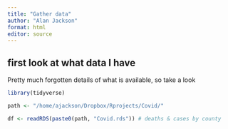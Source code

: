 ```yaml
---
title: "Gather data"
author: "Alan Jackson"
format: html
editor: source
---
```


## first look at what data I have

Pretty much forgotten details of what is available, so take a look


```r

library(tidyverse)

path <- "/home/ajackson/Dropbox/Rprojects/Covid/"

df <- readRDS(paste0(path, "Covid.rds")) # deaths & cases by county




```




